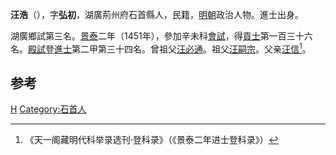 '''汪浩'''（{{bd|1417年||？}}），字'''弘初'''，湖廣荊州府石首縣人，民籍，[[明朝|明朝]]政治人物。進士出身。

湖廣鄉試第三名。[[景泰|景泰]]二年（1451年），參加辛未科[[會試|會試]]，得[[貢士|貢士]]第一百三十六名。[[殿試|殿試]]登[[進士|進士]]第二甲第三十四名。曾祖父[[汪必通|汪必通]]。祖父[[汪嗣宗|汪嗣宗]]。父亲[[汪信|汪信]]<ref>《天一阁藏明代科举录选刊·登科录》（《景泰二年进士登科录》）</ref>。

==参考==
{{reflist}}
{{明朝人物小作品}}
{{景泰二年辛未科殿試金榜}}
{{DEFAULTSORT:Wang hao}}
[[Category:汪姓|H]]
[[Category:石首人|Category:石首人]]